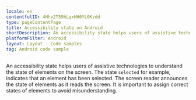 ```yaml
---
locale: en
contentfulID: 4Hhv2T59hLqxHH0YL0Kzdd
type: pageContentPage
title: Accessibility state on Android
shortDescription: An accessibility state helps users of assistive technologies to understand the state of elements on the screen.
platformFilter: Android
layout: Layout - Code samples
tag: Android code sample
---
```


An accessibility state helps users of assistive technologies to understand the state of elements on the screen. The state `selected` for example, indicates that an element has been selected. The screen reader announces the state of elements as it reads the screen. It is important to assign correct states of elements to avoid misunderstanding.

<CodeSample id="accessibility-state" locale="en" platform="android" />
